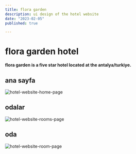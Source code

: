 ```yaml
---
title: flora garden
description: ui design of the hotel website
date: "2023-02-05"
published: true

---
```


# flora garden hotel

**flora garden is a five star hotel located at the antalya/turkiye.**

## ana sayfa

![hotel-website-home-page](/flora-anasayfa.png)

## odalar
![hotel-website-rooms-page](/rooms.png)
## oda 
![hotel-website-room-page](/room.png)